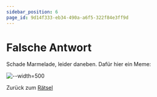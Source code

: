 ```yaml
---
sidebar_position: 6
page_id: 9d14f333-eb34-490a-a6f5-322f84e3ff9d
---
```


# Falsche Antwort

Schade Marmelade, leider daneben. Dafür hier ein Meme:

![--width=500](./images/Bildschirmfoto%202025-04-01%20um%2008.27.33.jpeg.png)

Zurück zum [Rätsel](https://mint-26e.gbsl.website/fkqzke)
